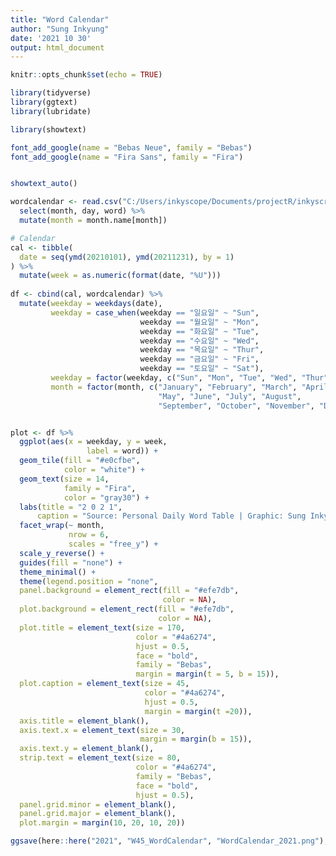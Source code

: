```yaml
---
title: "Word Calendar"
author: "Sung Inkyung"
date: '2021 10 30'
output: html_document
---
```


```r
knitr::opts_chunk$set(echo = TRUE)
```

```r
library(tidyverse)
library(ggtext)
library(lubridate)

library(showtext)

font_add_google(name = "Bebas Neue", family = "Bebas")
font_add_google(name = "Fira Sans", family = "Fira")


showtext_auto()

```


```r
wordcalendar <- read.csv("C:/Users/inkyscope/Documents/projectR/inkyscroll/data/wordcalendar_2021.csv") %>% 
  select(month, day, word) %>% 
  mutate(month = month.name[month])
```


```r
# Calendar
cal <- tibble(
  date = seq(ymd(20210101), ymd(20211231), by = 1)
) %>% 
  mutate(week = as.numeric(format(date, "%U"))) 
  
df <- cbind(cal, wordcalendar) %>% 
  mutate(weekday = weekdays(date),
         weekday = case_when(weekday == "일요일" ~ "Sun",
                             weekday == "월요일" ~ "Mon",
                             weekday == "화요일" ~ "Tue",
                             weekday == "수요일" ~ "Wed",
                             weekday == "목요일" ~ "Thur",
                             weekday == "금요일" ~ "Fri",
                             weekday == "토요일" ~ "Sat"),
         weekday = factor(weekday, c("Sun", "Mon", "Tue", "Wed", "Thur", "Fri", "Sat")),
         month = factor(month, c("January", "February", "March", "April",
                                 "May", "June", "July", "August",
                                 "September", "October", "November", "December"))) 


plot <- df %>% 
  ggplot(aes(x = weekday, y = week, 
                 label = word)) +
  geom_tile(fill = "#e0cfbe",
            color = "white") +
  geom_text(size = 14,
            family = "Fira",
            color = "gray30") +
  labs(title = "2 0 2 1",
      caption = "Source: Personal Daily Word Table | Graphic: Sung Inkyung") +
  facet_wrap(~ month, 
             nrow = 6,
             scales = "free_y") +
  scale_y_reverse() +
  guides(fill = "none") +
  theme_minimal() +
  theme(legend.position = "none",
  panel.background = element_rect(fill = "#efe7db", 
                                  color = NA),
  plot.background = element_rect(fill = "#efe7db",  
                                 color = NA),
  plot.title = element_text(size = 170,
                            color = "#4a6274",
                            hjust = 0.5,
                            face = "bold",
                            family = "Bebas",
                            margin = margin(t = 5, b = 15)),
  plot.caption = element_text(size = 45,
                              color = "#4a6274",
                              hjust = 0.5,
                              margin = margin(t =20)),
  axis.title = element_blank(),
  axis.text.x = element_text(size = 30,
                             margin = margin(b = 15)),
  axis.text.y = element_blank(),
  strip.text = element_text(size = 80, 
                            color = "#4a6274",
                            family = "Bebas",
                            face = "bold",
                            hjust = 0.5),
  panel.grid.minor = element_blank(),
  panel.grid.major = element_blank(),
  plot.margin = margin(10, 20, 10, 20))

ggsave(here::here("2021", "W45_WordCalendar", "WordCalendar_2021.png"), dpi = 300, width = 30, height = 35, units = "cm")

```


